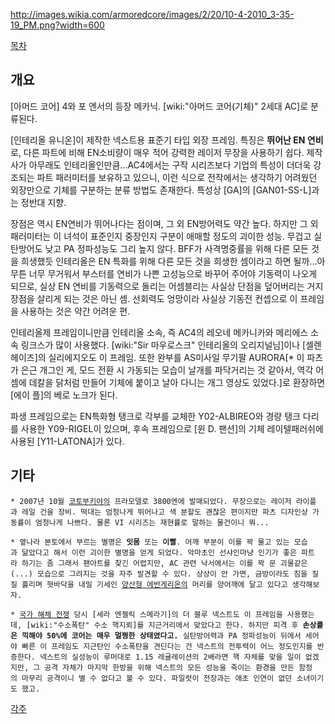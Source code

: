 http://images.wikia.com/armoredcore/images/2/20/10-4-2010_3-35-19_PM.png?width=600

[[목차]]
== 개요 ==
[아머드 코어] 4와 포 엔서의 등장 메카닉. [wiki:"아머드 코어(기체)" 2세대 AC]로 분류된다.

[인테리올 유니온]이 제작한 넥스트용 표준기 타입 외장 프레임. 특징은 '''뛰어난 EN 연비'''로, 다른 파트에 비해 EN소비량이 매우 적어 강력한 레이저 무장을 사용하기 쉽다. 제작사가 아무래도 인테리올인만큼...AC4에서는 구작 시리즈보다 기업의 특성이 더더욱 강조되는 파트 패러미터를 보유하고 있으니, 이런 식으로 전작에서는 생각하기 어려웠던 외장만으로 기체를 구분하는 분류 방법도 존재한다. 특성상 [GA]의 [GAN01-SS-L]과는 정반대 지향.

장점은 역시 EN연비가 뛰어나다는 점이며, 그 외 EN방어력도 약간 높다. 하지만 그 외 패러미터는 이 녀석이 표준인지 중장인지 구분이 애매할 정도의 괴이한 성능. 무겁고 실탄방어도 낮고 PA 정파성능도 그리 높지 않다. BFF가 사격명중률을 위해 다른 모든 것을 희생했듯 인테리올은 EN 특화를 위해 다른 모든 것을 희생한 셈이라고 하면 될까...아무튼 너무 무거워서 부스터를 연비가 나쁜 고성능으로 바꾸어 주어야 기동력이 나오게 되므로, 실상 EN 연비를 기동력으로 돌리는 어셈블리는 사실상 단점을 덮어버리는 거지 장점을 살리게 되는 것은 아닌 셈. 선회력도 엉망이라 사실상 기동전 컨셉으로 이 프레임을 사용하는 것은 약간 어려운 편.

인테리올제 프레임이니만큼 인테리올 소속, 즉 AC4의 레오네 메카니카와 메리에스 소속 링크스가 많이 사용했다. [wiki:"Sir 마우로스크" 인테리올의 오리지널님]이나 [셀렌 헤이즈]의 실리에지오도 이 프레임. 또한 완부를 AS미사일 무기팔 AURORA[* 이 파츠가 은근 개그인 게, 모드 전환 시 가동되는 모습이 날개를 파닥거리는 것 같아서, 역각 어셈에 데칼을 닭처럼 만들어 기체에 붙이고 날아 다니는 개그 영상도 있었다.]로 환장하면 [에이 플]의 베로 노크가 된다.

파생 프레임으로는 EN특화형 탱크로 각부를 교체한 Y02-ALBIREO와 경량 탱크 다리를 사용한 Y09-RIGEL이 있으며, 후속 프레임으로 [윈 D. 팬션]의 기체 레이텔패러쉬에 사용된 [Y11-LATONA]가 있다.

== 기타 ==
 * 2007년 10월 [[코토부키야]]의 프라모델로 3800엔에 발매되었다. 무장으로는 레이저 라이플과 레일 건을 장비. 떡대는 엄청나게 뛰어나고 색 분할도 괜찮은 편이지만 파츠 디자인상 가동률이 엄청나게 나쁘다. 물론 VI 시리즈는 재현률로 말하는 물건이니 뭐...

 * 옆나라 본토에서 부르는 별명은 '''잇몸''' 또는 '''이빨'''. 어깨 부분이 이를 꽉 물고 있는 모습과 닮았다고 해서 이런 괴이한 별명을 얻게 되었다. 악마초인 선샤인마냥 인기가 좋은 파트라 하기는 좀 그래서 팬아트를 찾긴 어렵지만, AC 관련 낙서에서는 이를 꽉 문 괴물같은(...) 모습으로 그려지는 것을 자주 발견할 수 있다. 상상이 안 가면, 금방이라도 침을 질질 흘리며 혓바닥을 내밀 기세인 [[양산형 에반게리온]]의 머리를 양어깨에 달고 있다고 생각해보자.

 * [[국가 해체 전쟁]] 당시 [세라 엔젤릭 스메라기]의 더 블루 넥스트도 이 프레임을 사용했는데, [wiki:"수소폭탄" 수소 핵지뢰]를 지근거리에서 맞았다고 한다. 하지만 피격 후 '''손상률은 끽해야 50%에 코어는 매우 멀쩡한 상태였다고.''' 실탄방어력과 PA 정파성능이 뒤에서 세어야 빠른 이 프레임도 지근탄인 수소폭탄을 견딘다는 건 넥스트의 전투력이 어느 정도인지를 반증한다. 넥스트의 실성능이 루머대로 1.15 레귤레이션의 2배라면 핵 자체를 맞을 일이 없겠지만, 그 공격 자체가 마지막 한방을 위해 넥스트의 모든 성능을 죽이는 환경을 만든 함정의 마무리 공격이니 별 수 없다고 볼 수 있다. 파일럿이 전장과는 애초 인연이 없던 소녀이기도 했고.



[[각주]]
